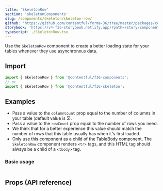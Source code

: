 ```yaml
---
title: 'SkeletonRow'
section: 'skeletonComponents'
slug: /components/skeleton/skeleton-row/
github: 'https://github.com/contentful/forma-36/tree/master/packages/components/skeleton'
storybook: 'https://v4-f36-storybook.netlify.app/?path=/story/components-skeleton-skeletonrow--default'
typescript: ./SkeletonRow.tsx
---
```


Use the `SkeletonRow` component to create a better loading state for your tables whenever they use asynchronous data.

## Import

```jsx static=true
import { SkeletonRow } from '@contentful/f36-components';
// or
import { SkeletonRow } from '@contentful/f36-skeleton';
```

## Examples

- Pass a value to the `columnCount` prop equal to the number of columns in your table (default value is 5).
- Pass a value to the `rowCount` prop equal to the number of rows you need.
- We think that for a better experience this value should match the number of rows that this table usually has when it's first loaded.
- Only use this component as a child of the TableBody component. The `SkeletonRow` component renders `<tr>` tags, and this HTML tag should always be a child of a `<tbody>` tag.

### Basic usage

```jsx file=../../examples/SkeletonRowBasicExample.tsx

```

## Props (API reference)

<PropsTable of="SkeletonRow" />
